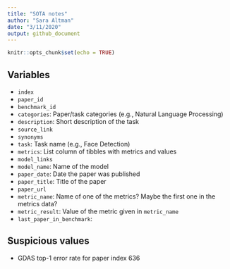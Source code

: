```yaml
---
title: "SOTA notes"
author: "Sara Altman"
date: "3/11/2020"
output: github_document
---
```


```r
knitr::opts_chunk$set(echo = TRUE)
```

## Variables

* `index` 
* `paper_id` 
* `benchmark_id` 
* `categories`: Paper/task categories (e.g., Natural Language Processing)
* `description`: Short description of the task
* `source_link`
* `synonyms`
* `task`: Task name (e.g., Face Detection)
* `metrics`: List column of tibbles with metrics and values
* `model_links`
* `model_name`: Name of the model
* `paper_date`: Date the paper was published
* `paper_title`: Title of the paper
* `paper_url`
* `metric_name`: Name of one of the metrics? Maybe the first one in the metrics data?
* `metric_result`: Value of the metric given in `metric_name`
* `last_paper_in_benchmark`: 


## Suspicious values

* GDAS top-1 error rate for paper index 636	
